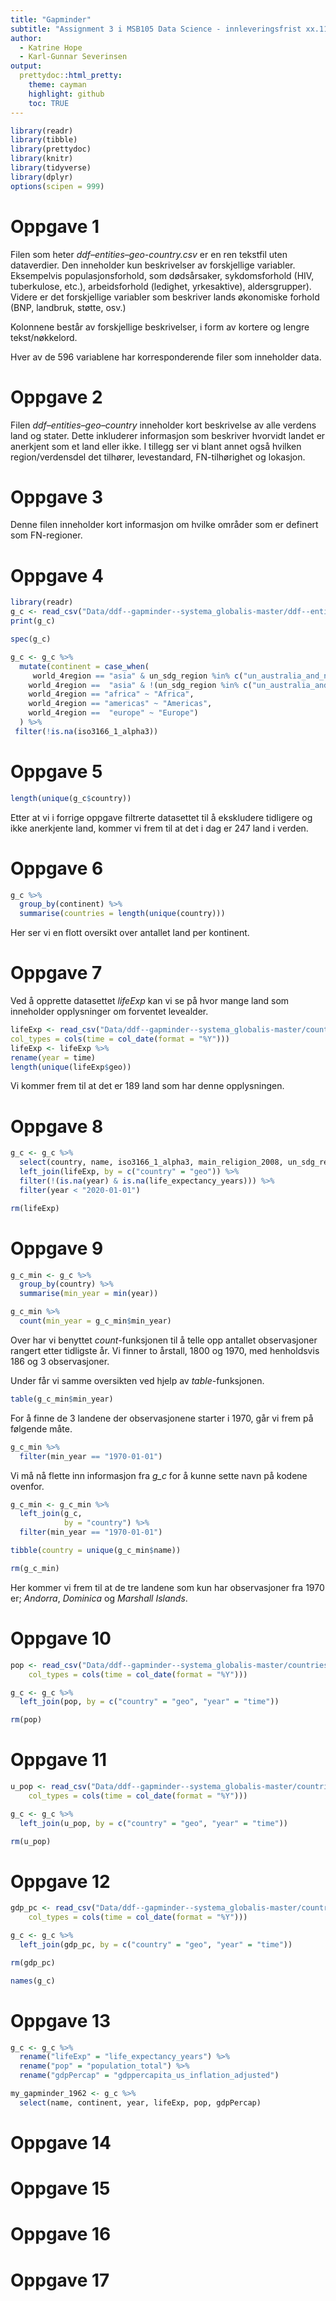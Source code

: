 ```yaml
---
title: "Gapminder"
subtitle: "Assignment 3 i MSB105 Data Science - innleveringsfrist xx.11.20"
author: 
  - Katrine Hope
  - Karl-Gunnar Severinsen
output:
  prettydoc::html_pretty:
    theme: cayman
    highlight: github
    toc: TRUE
---
```


```r
library(readr)
library(tibble)
library(prettydoc)
library(knitr)
library(tidyverse)
library(dplyr)
options(scipen = 999)
```

# Oppgave 1

Filen som heter *ddf--entities--geo-country.csv* er en ren tekstfil uten dataverdier. Den inneholder kun beskrivelser av forskjellige variabler. Eksempelvis populasjonsforhold, som dødsårsaker, sykdomsforhold (HIV, tuberkulose, etc.), arbeidsforhold (ledighet, yrkesaktive), aldersgrupper). Videre er det forskjellige variabler som beskriver lands økonomiske forhold (BNP, landbruk, støtte, osv.)

Kolonnene består av forskjellige beskrivelser, i form av kortere og lengre tekst/nøkkelord.

Hver av de 596 variablene har korresponderende filer som inneholder data.

# Oppgave 2

Filen *ddf--entities--geo--country* inneholder kort beskrivelse av alle verdens land og stater. Dette inkluderer informasjon som beskriver hvorvidt landet er anerkjent som et land eller ikke. I tillegg ser vi blant annet også hvilken region/verdensdel det tilhører, levestandard, FN-tilhørighet og lokasjon.

# Oppgave 3

Denne filen inneholder kort informasjon om hvilke områder som er definert som FN-regioner.

# Oppgave 4

```r
library(readr)
g_c <- read_csv("Data/ddf--gapminder--systema_globalis-master/ddf--entities--geo--country.csv")
print(g_c)
```

```r
spec(g_c)
```

```r
g_c <- g_c %>%
  mutate(continent = case_when(
     world_4region == "asia" & un_sdg_region %in% c("un_australia_and_new_zealand", "un_oceania_exc_australia_and_new_zealand") ~ "Oceania",
    world_4region ==  "asia" & !(un_sdg_region %in% c("un_australia_and_new_zealand", "un_oceania_exc_australia_and_new_zealand")) ~ "Asia",
    world_4region == "africa" ~ "Africa",
    world_4region == "americas" ~ "Americas",
    world_4region ==  "europe" ~ "Europe")
  ) %>%
 filter(!is.na(iso3166_1_alpha3))
```

# Oppgave 5

```r
length(unique(g_c$country))
```

Etter at vi i forrige oppgave filtrerte datasettet til å ekskludere tidligere og ikke anerkjente land, kommer vi frem til at det i dag er 247 land i verden.

# Oppgave 6

```r
g_c %>%
  group_by(continent) %>%
  summarise(countries = length(unique(country)))
```

Her ser vi en flott oversikt over antallet land per kontinent.

# Oppgave 7

Ved å opprette datasettet *lifeExp* kan vi se på hvor mange land som inneholder opplysninger om forventet levealder.

```r
lifeExp <- read_csv("Data/ddf--gapminder--systema_globalis-master/countries-etc-datapoints/ddf--datapoints--life_expectancy_years--by--geo--time.csv",
col_types = cols(time = col_date(format = "%Y")))
lifeExp <- lifeExp %>%
rename(year = time)
length(unique(lifeExp$geo))
```

Vi kommer frem til at det er 189 land som har denne opplysningen.

# Oppgave 8

```r
g_c <- g_c %>%
  select(country, name, iso3166_1_alpha3, main_religion_2008, un_sdg_region, world_4region, continent, world_6region) %>%
  left_join(lifeExp, by = c("country" = "geo")) %>%
  filter(!(is.na(year) & is.na(life_expectancy_years))) %>%
  filter(year < "2020-01-01")

rm(lifeExp)
```


# Oppgave 9

```r
g_c_min <- g_c %>%
  group_by(country) %>%
  summarise(min_year = min(year)) 

g_c_min %>%
  count(min_year = g_c_min$min_year)
```

Over har vi benyttet *count*-funksjonen til å telle opp antallet observasjoner rangert etter tidligste år.
Vi finner to årstall, 1800 og 1970, med henholdsvis 186 og 3 observasjoner.

Under får vi samme oversikten ved hjelp av *table*-funksjonen.

```r
table(g_c_min$min_year)
```

For å finne de 3 landene der observasjonene starter i 1970, går vi frem på følgende måte.

```r
g_c_min %>%
  filter(min_year == "1970-01-01")
```

Vi må nå flette inn informasjon fra *g_c* for å kunne sette navn på kodene ovenfor.

```r
g_c_min <- g_c_min %>%
  left_join(g_c,
            by = "country") %>%
  filter(min_year == "1970-01-01")

tibble(country = unique(g_c_min$name))

rm(g_c_min)
```

Her kommer vi frem til at de tre landene som kun har observasjoner fra 1970 er; *Andorra*, *Dominica* og *Marshall Islands*.

# Oppgave 10

```r
pop <- read_csv("Data/ddf--gapminder--systema_globalis-master/countries-etc-datapoints/ddf--datapoints--population_total--by--geo--time.csv", 
    col_types = cols(time = col_date(format = "%Y")))
```

```r
g_c <- g_c %>%
  left_join(pop, by = c("country" = "geo", "year" = "time"))

rm(pop)
```


# Oppgave 11

```r
u_pop <- read_csv("Data/ddf--gapminder--systema_globalis-master/countries-etc-datapoints/ddf--datapoints--urban_population--by--geo--time.csv", 
    col_types = cols(time = col_date(format = "%Y")))
```

```r
g_c <- g_c %>%
  left_join(u_pop, by = c("country" = "geo", "year" = "time"))

rm(u_pop)
```


# Oppgave 12

```r
gdp_pc <- read_csv("Data/ddf--gapminder--systema_globalis-master/countries-etc-datapoints/ddf--datapoints--gdppercapita_us_inflation_adjusted--by--geo--time.csv", 
    col_types = cols(time = col_date(format = "%Y")))
```

```r
g_c <- g_c %>%
  left_join(gdp_pc, by = c("country" = "geo", "year" = "time"))

rm(gdp_pc)
```

```r
names(g_c)
```

# Oppgave 13

```r
g_c <- g_c %>%
  rename("lifeExp" = "life_expectancy_years") %>%
  rename("pop" = "population_total") %>%
  rename("gdpPercap" = "gdppercapita_us_inflation_adjusted")
```

```r
my_gapminder_1962 <- g_c %>%
  select(name, continent, year, lifeExp, pop, gdpPercap)
```


# Oppgave 14



# Oppgave 15



# Oppgave 16



# Oppgave 17


